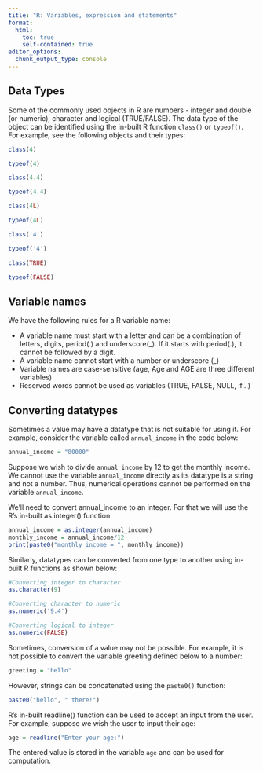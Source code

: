 ```yaml
---
title: "R: Variables, expression and statements"
format:
  html:
    toc: true
    self-contained: true
editor_options: 
  chunk_output_type: console
---
```


## Data Types

Some of the commonly used objects in R are numbers - integer and double (or numeric), character and logical (TRUE/FALSE). The data type of the object can be identified using the in-built R function `class()` or `typeof()`. For example, see the following objects and their types:


```r
class(4)
```

```r
typeof(4)
```

```r
class(4.4)
```

```r
typeof(4.4)
```

```r
class(4L)
```

```r
typeof(4L)
```


```r
class('4')
```

```r
typeof('4')
```

```r
class(TRUE)
```

```r
typeof(FALSE)
```


## Variable names

We have the following rules for a R variable name:

- A variable name must start with a letter and can be a combination of letters, digits, period(.) and underscore(_). If it starts with period(.), it cannot be followed by a digit.
- A variable name cannot start with a number or underscore (_)
- Variable names are case-sensitive (age, Age and AGE are three different variables)
- Reserved words cannot be used as variables (TRUE, FALSE, NULL, if...)

## Converting datatypes

Sometimes a value may have a datatype that is not suitable for using it. For example, consider the variable called `annual_income` in the code below:

```r
annual_income = "80000"
```

Suppose we wish to divide `annual_income` by 12 to get the monthly income. We cannot use the variable `annual_income` directly as its datatype is a string and not a number. Thus, numerical operations cannot be performed on the variable `annual_income`.

We’ll need to convert annual_income to an integer. For that we will use the R’s in-built as.integer() function:

```r
annual_income = as.integer(annual_income)
monthly_income = annual_income/12
print(paste0("monthly income = ", monthly_income))
```

Similarly, datatypes can be converted from one type to another using in-built R functions as shown below:

```r
#Converting integer to character
as.character(9)
```

```r
#Converting character to numeric
as.numeric('9.4')
```

```r
#Converting logical to integer
as.numeric(FALSE)
```

Sometimes, conversion of a value may not be possible. For example, it is not possible to convert the variable greeting defined below to a number:

```r
greeting = "hello"
```

However, strings can be concatenated using the `paste0()` function:

```r
paste0("hello", " there!")
```

R’s in-built readline() function can be used to accept an input from the user. For example, suppose we wish the user to input their age:

```r
age = readline("Enter your age:")
```

The entered value is stored in the variable `age` and can be used for computation.